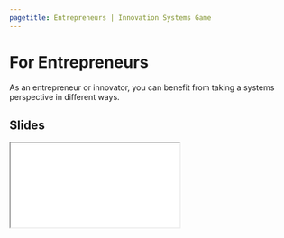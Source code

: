 ```yaml
---
pagetitle: Entrepreneurs | Innovation Systems Game
---
```


# For Entrepreneurs {.unnumbered}
As an entrepreneur or innovator, you can benefit from taking a systems perspective in different ways.

## Slides

::::{.container}
<iframe class="responsive-iframe" src="/_innovators-presentation.html"></iframe>

::::

<!-- @planko2017CombiningTechnologicalInnovation

Functions 1 - 3 percieved as the same function by entrepreneurs in electricity grids.
Need for more coordination to not reinvent the wheel, most important activity.
Need to focus also on users not only technology research and to diffuse knowledge to users.

Resource mobilization doubted as own function, viewed as basis for all functions.

Market formation split into two subfunctions:

1. Government market formation -> through regulation not price interference
2. Private actors -->